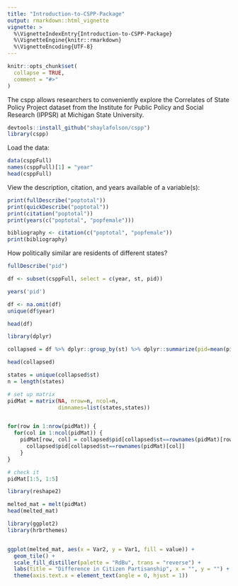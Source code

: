 ```yaml
---
title: "Introduction-to-CSPP-Package"
output: rmarkdown::html_vignette
vignette: >
  %\VignetteIndexEntry{Introduction-to-CSPP-Package}
  %\VignetteEngine{knitr::rmarkdown}
  %\VignetteEncoding{UTF-8}
---
```


```r
knitr::opts_chunk$set(
  collapse = TRUE,
  comment = "#>"
)
```

The cspp allows researchers to conveniently explore the Correlates of State Policy Project dataset from the Institute for Public Policy and Social Research (IPPSR) at Michigan State University.
```r
devtools::install_github("shaylafolson/cspp")
library(cspp)
```

Load the data:
```r
data(csppFull)
names(csppFull)[1] = "year"
head(csppFull)
```

View the description, citation, and years available of a variable(s):
```r
print(fullDescribe("poptotal"))
print(quickDescribe("poptotal"))
print(citation("poptotal"))
print(years(c("poptotal", "popfemale")))

bibliography <- citation(c("poptotal", "popfemale"))
print(bibliography)
```

How politically similar are residents of different states?
```r

fullDescribe("pid")

df <- subset(csppFull, select = c(year, st, pid))

years('pid')

df <- na.omit(df)
unique(df$year)

head(df)

```

```r
library(dplyr)

collapsed = df %>% dplyr::group_by(st) %>% dplyr::summarize(pid=mean(pid))

head(collapsed)

states = unique(collapsed$st)
n = length(states)

# set up matrix
pidMat = matrix(NA, nrow=n, ncol=n,
                dimnames=list(states,states))


for(row in 1:nrow(pidMat)) {
  for(col in 1:ncol(pidMat)) {
    pidMat[row, col] = collapsed$pid[collapsed$st==rownames(pidMat)[row]] - 
      collapsed$pid[collapsed$st==rownames(pidMat)[col]]
    }
}

# check it
pidMat[1:5, 1:5]

```

```r
library(reshape2)

melted_mat = melt(pidMat)
head(melted_mat)

library(ggplot2)
library(hrbrthemes)


ggplot(melted_mat, aes(x = Var2, y = Var1, fill = value)) + 
  geom_tile() +
  scale_fill_distiller(palette = "RdBu", trans = "reverse") + 
  labs(title = "Difference in Citizen Partisanship", x = "", y = "") + 
  theme(axis.text.x = element_text(angle = 0, hjust = 1))

```

